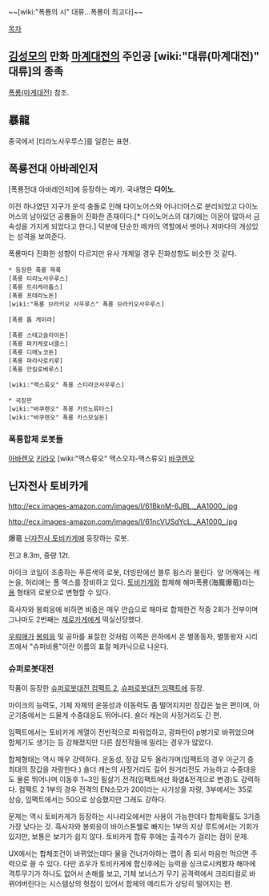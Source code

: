 ~~[wiki:"폭룡의 시" 대류...폭룡이 최고다]~~

[[목차]]
== [[김성모]]의 만화 [[마계대전]]의 주인공 [wiki:"대류(마계대전)" 대류]의 종족 ==
[[폭룡(마계대전)]] 참조.

== 暴龍 ==
중국에서 [티라노사우루스]를 일컫는 표현.

== 폭룡전대 아바레인저 ==
[폭룡전대 아바레인저]에 등장하는 메카. 국내명은 '''다이노'''.

이전 하나였던 지구가 운석 충돌로 인해 다이노어스와 어나더어스로 분리되었고 다이노어스의 남아있던 공룡들이 진화한 존재이다.[* 다이노어스의 대기에는 이온이 많아서 금속성을 가지게 되었다고 한다.] 덕분에 단순한 메카의 역할에서 벗어나 저마다의 개성있는 성격을 보여준다.

폭룡마다 진화한 성향이 다르지만 유사 개체일 경우 진화성향도 비슷한 것 같다.

 * 등장한 폭룡 목록
 [폭룡 티라노사우루스]
 [폭룡 트리케라톱스]
 [폭룡 프테라노돈]
 [wiki:"폭룡 브라키오 사우루스" 폭룡 브라키오사우루스]

 [폭룡 톱 게이라]

 [폭룡 스테고슬라이돈]
 [폭룡 파키케로너클스]
 [폭룡 디메노코돈]
 [폭룡 파라사로키루]
 [폭룡 안킬로베루스]

 [wiki:"맥스류오" 폭룡 스티라코사우루스]

 * 극장판
 [wiki:"바쿠렌오" 폭룡 카르노류타스]
 [wiki:"바쿠렌오" 폭룡 카스모실돈]
=== 폭룡합체 로봇들 ===
[[아바렌오]]
[[키라오]]
[wiki:"맥스류오" 맥스오쟈-맥스류오]
[[바쿠렌오]]

== 닌자전사 토비카게 ==
http://ecx.images-amazon.com/images/I/61BknM-6JBL._AA1000_.jpg

http://ecx.images-amazon.com/images/I/61ncVUSdYcL._AA1000_.jpg

爆竜
[[닌자전사 토비카게]]에 등장하는 로봇.

전고 8.3m, 중량 12t.

마이크 코일이 조종하는 푸른색의 로봇, 더빙판에선 블루 윙스라 불린다. 양 어깨에는 캐논을, 허리에는 폴 액스를 장비하고 있다. [[토비카게]]와 합체해 해마폭룡(海魔爆竜)라는 [[용]] 형태의 로봇으로 변형할 수 있다.

흑사자와 봉뢰응에 비하면 비중은 매우 안습으로 해마로 합체한건 작중 2회가 전부이며 그나마도 2번째는 [[제로카게]]에게 떡실신당했다.

[[우뢰매]]가 [[봉뢰응]] 및 공마를 표절한 것처럼 이쪽은 은하에서 온 별똥동자, 별똥왕자 시리즈에서 "슈퍼비룡"이란 이름의 표절 메카닉으로 나온다.
=== 슈퍼로봇대전 ===
작품이 등장한 [[슈퍼로봇대전 컴팩트 2]], [[슈퍼로봇대전 임팩트]]에 등장.

마이크의 능력도, 기체 자체의 운동성과 이동력도 좀 떨어지지만 장갑은 높은 편이며, 아군기중에서는 드물게 수중대응도 뛰어나다. 숄더 캐논의 사정거리도 긴 편.

임팩트에서는 토비카게 계열이 전반적으로 파워업하고, 광파탄이 p병기로 바뀌었으며 합체기도 생기는 등 강해졌지만 다른 참전작들에 밀리는 경우가 많았다.

합체형태는 역시 매우 강력하다. 운동성, 장갑 모두 올라가며(임팩트의 경우 아군기 중 최대의 장갑을 자랑한다.) 숄더 캐논의 사정거리도 길어 원거리전도 가능하고 수중대응도 물론 뛰어나며 이동후 1~3인 필살기 전격(임팩트에선 화염&전격으로 변경)도 강력하다. 컴팩트 2 1부의 경우 전격의 EN소모가 20이라는 사기성을 자랑, 3부에서는 35로 상승, 임팩트에서는 50으로 상승했지만 그래도 강하다.

문제는 역시 토비카게가 등장하는 시나리오에서만 사용이 가능한데다 합체확률도 3기중 가장 낮다는 것. 흑사자와 봉뢰응이 바이스톤웰로 빠지는 1부의 지상 루트에서는 기회가 있지만, 보통은 보기가 쉽지 않다. 토비카게 합류 후에는 출격수가 걸리는 점이 문제.

UX에서는 합체조건이 바뀌었는데다 물을 건너가야하는 맵이 좀 되서 마음만 먹으면 주력으로 쓸 수 있다. 다만 죠우가 토비카게에 합신후에는 능력을 싱크로시켜봤자 해마에 격투무기가 하나도 없어서 손해를 보고, 기체 보너스가 무기 공격력에서 크리티컬로 바뀌어버린다는 시스템상의 헛점이 있어서 합체의 메리트가 상당히 떨어지는 편.
